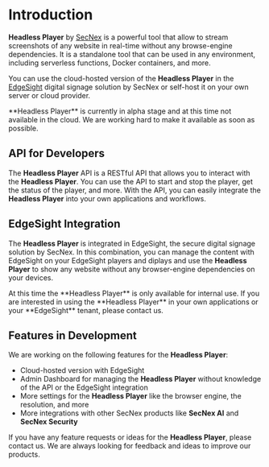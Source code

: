 
# Introduction

**Headless Player** by [SecNex](https://secnex.io) is a powerful tool that allow to stream screenshots of any website in real-time without any browse-engine dependencies. It is a standalone tool that can be used in any environment, including serverless functions, Docker containers, and more.

You can use the cloud-hosted version of the **Headless Player** in the [EdgeSight](https://edgesight.io) digital signage solution by SecNex or self-host it on your own server or cloud provider.

<Callout type="warning">
    **Headless Player** is currently in alpha stage and at this time not available in the cloud. We are working hard to make it available as soon as possible.
</Callout>

## API for Developers

The **Headless Player** API is a RESTful API that allows you to interact with the **Headless Player**. You can use the API to start and stop the player, get the status of the player, and more. With the API, you can easily integrate the **Headless Player** into your own applications and workflows.

## EdgeSight Integration

The **Headless Player** is integrated in EdgeSight, the secure digital signage solution by SecNex. In this combination, you can manage the content with EdgeSight on your EdgeSight players and diplays and use the **Headless Player** to show any website without any browser-engine dependencies on your devices.

<Callout type="info">
    At this time the **Headless Player** is only available for internal use. If you are interested in using the **Headless Player** in your own applications or your **EdgeSight** tenant, please contact us.
</Callout>

## Features in Development

We are working on the following features for the **Headless Player**:

- Cloud-hosted version with EdgeSight
- Admin Dashboard for managing the **Headless Player** without knowledge of the API or the EdgeSight integration
- More settings for the **Headless Player** like the browser engine, the resolution, and more
- More integrations with other SecNex products like **SecNex AI** and **SecNex Security**

If you have any feature requests or ideas for the **Headless Player**, please contact us. We are always looking for feedback and ideas to improve our products.
